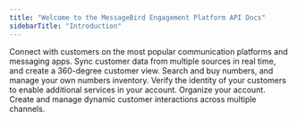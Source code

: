 ```yaml
---
title: "Welcome to the MessageBird Engagement Platform API Docs"
sidebarTitle: "Introduction"
---
```



<CardGroup cols={2}>
  <Card title="Channels API" icon="messages" href="/api-reference/channels-api" iconType="duotone">
    Connect with customers on the most popular communication platforms and messaging apps. 
  </Card>
  <Card title="Contacts API" icon="address-book" href="/api-reference/contacts-api" iconType="duotone">
    Sync customer data from multiple sources in real time, and create a 360-degree customer view. 
  </Card>
  <Card title="Numbers API" icon="circle-1" href="/api/numbers-api" iconType="duotone">
    Search and buy numbers, and manage your own numbers inventory.
  </Card>
  <Card title="Know-Your-Customer (KYC) API" icon="people-arrows" href="/api/know-your-customer-kyc-api" iconType="duotone">
    Verify the identity of your customers to enable additional services in your account.
  </Card>
  <Card title="Accounts API" icon="square-kanban" href="/api/accounts-api" iconType="duotone">
    Organize your account.
  </Card>
  <Card title="Touchpoints API" icon="intersection" href="/api/know-your-customer-kyc-api" iconType="duotone">
    Create and manage dynamic customer interactions across multiple channels.
  </Card>
</CardGroup>
